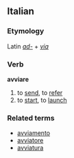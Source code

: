 ==Italian==
===Etymology===
Latin ''[[ad-]]'' + ''[[via]]''
===Verb===
'''avviare'''

# to [[send]], to [[refer]]
# to [[start]], to [[launch]]

===Related terms===
*[[avviamento]]
*[[avviatore]]
*[[avviatura]]

{{It-conj-iare-b|avvi}}